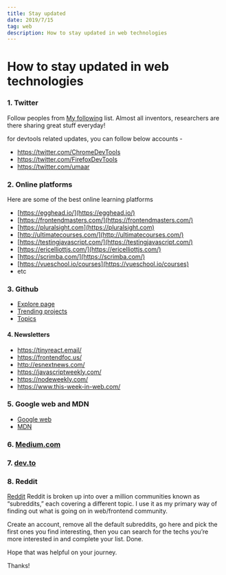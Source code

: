 ```yaml
---
title: Stay updated
date: 2019/7/15
tag: web
description: How to stay updated in web technologies
---
```


# How to stay updated in web technologies

### 1. Twitter

Follow peoples from [My following](https://mobile.twitter.com/mohandere/following) list. Almost all inventors, researchers are there sharing great stuff everyday!

for devtools related updates, you can follow below accounts -

- https://twitter.com/ChromeDevTools
- https://twitter.com/FirefoxDevTools
- https://twitter.com/umaar

### 2. Online platforms

Here are some of the best online learning platforms

- [https://egghead.io/](https://egghead.io/)
- [https://frontendmasters.com/](https://frontendmasters.com/)
- [https://pluralsight.com](https://pluralsight.com)
- [http://ultimatecourses.com/](http://ultimatecourses.com/)
- [https://testingjavascript.com/](https://testingjavascript.com/)
- [https://ericelliottjs.com/](https://ericelliottjs.com/)
- [https://scrimba.com/](https://scrimba.com/)
- [https://vueschool.io/courses](https://vueschool.io/courses)
- etc


### 3. Github

- [Explore page](https://github.com/explore)
- [Trending projects](https://github.com/trending)
- [Topics](https://github.com/topics)


#### 4. Newsletters

- https://tinyreact.email/
- https://frontendfoc.us/
- http://esnextnews.com/
- https://javascriptweekly.com/
- https://nodeweekly.com/
- https://www.this-week-in-web.com/


### 5. Google web and MDN
- [Google web](https://developers.google.com/web)
- [MDN](https://developer.mozilla.org/en-US/)

### 6. [Medium.com](https://medium.com)

### 7. [dev.to](https://dev.to)

### 8. Reddit

[Reddit](https://www.reddit.com) Reddit is broken up into over a million communities known as “subreddits,” each covering a different topic. I use it as my primary way of finding out what is going on in web/frontend community.

Create an account, remove all the default subreddits, go here and pick the first ones you find interesting, then you can search for the techs you’re more interested in and complete your list. Done.



Hope that was helpful on your journey.

Thanks!